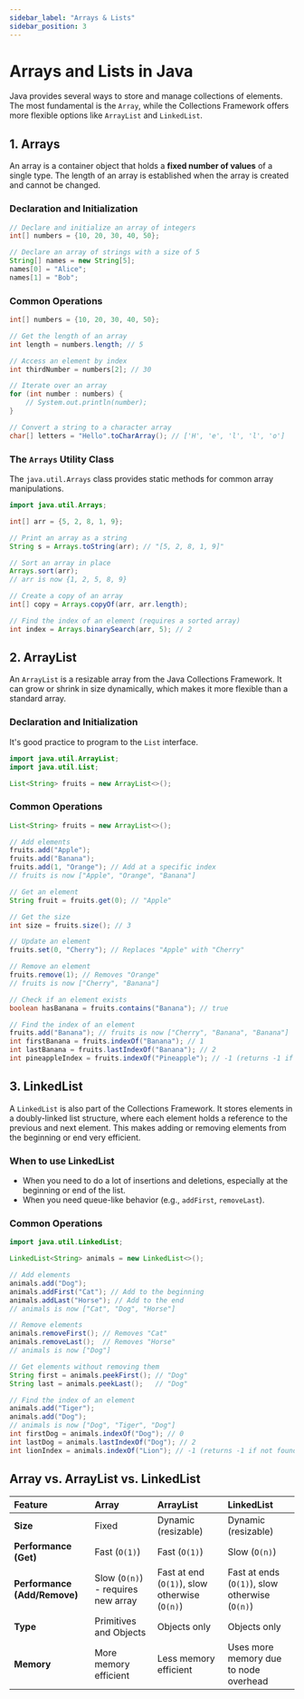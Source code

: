 ```yaml
---
sidebar_label: "Arrays & Lists"
sidebar_position: 3
---
```


# Arrays and Lists in Java

Java provides several ways to store and manage collections of elements. The most fundamental is the `Array`, while the Collections Framework offers more flexible options like `ArrayList` and `LinkedList`.

## 1. Arrays

An array is a container object that holds a **fixed number of values** of a single type. The length of an array is established when the array is created and cannot be changed.

### Declaration and Initialization

```java
// Declare and initialize an array of integers
int[] numbers = {10, 20, 30, 40, 50};

// Declare an array of strings with a size of 5
String[] names = new String[5];
names[0] = "Alice";
names[1] = "Bob";
```

### Common Operations

```java
int[] numbers = {10, 20, 30, 40, 50};

// Get the length of an array
int length = numbers.length; // 5

// Access an element by index
int thirdNumber = numbers[2]; // 30

// Iterate over an array
for (int number : numbers) {
    // System.out.println(number);
}

// Convert a string to a character array
char[] letters = "Hello".toCharArray(); // ['H', 'e', 'l', 'l', 'o']
```

### The `Arrays` Utility Class

The `java.util.Arrays` class provides static methods for common array manipulations.

```java
import java.util.Arrays;

int[] arr = {5, 2, 8, 1, 9};

// Print an array as a string
String s = Arrays.toString(arr); // "[5, 2, 8, 1, 9]"

// Sort an array in place
Arrays.sort(arr);
// arr is now {1, 2, 5, 8, 9}

// Create a copy of an array
int[] copy = Arrays.copyOf(arr, arr.length);

// Find the index of an element (requires a sorted array)
int index = Arrays.binarySearch(arr, 5); // 2
```

## 2. ArrayList

An `ArrayList` is a resizable array from the Java Collections Framework. It can grow or shrink in size dynamically, which makes it more flexible than a standard array.

### Declaration and Initialization

It's good practice to program to the `List` interface.

```java
import java.util.ArrayList;
import java.util.List;

List<String> fruits = new ArrayList<>();
```

### Common Operations

```java
List<String> fruits = new ArrayList<>();

// Add elements
fruits.add("Apple");
fruits.add("Banana");
fruits.add(1, "Orange"); // Add at a specific index
// fruits is now ["Apple", "Orange", "Banana"]

// Get an element
String fruit = fruits.get(0); // "Apple"

// Get the size
int size = fruits.size(); // 3

// Update an element
fruits.set(0, "Cherry"); // Replaces "Apple" with "Cherry"

// Remove an element
fruits.remove(1); // Removes "Orange"
// fruits is now ["Cherry", "Banana"]

// Check if an element exists
boolean hasBanana = fruits.contains("Banana"); // true

// Find the index of an element
fruits.add("Banana"); // fruits is now ["Cherry", "Banana", "Banana"]
int firstBanana = fruits.indexOf("Banana"); // 1
int lastBanana = fruits.lastIndexOf("Banana"); // 2
int pineappleIndex = fruits.indexOf("Pineapple"); // -1 (returns -1 if not found)
```

## 3. LinkedList

A `LinkedList` is also part of the Collections Framework. It stores elements in a doubly-linked list structure, where each element holds a reference to the previous and next element. This makes adding or removing elements from the beginning or end very efficient.

### When to use LinkedList

- When you need to do a lot of insertions and deletions, especially at the beginning or end of the list.
- When you need queue-like behavior (e.g., `addFirst`, `removeLast`).

### Common Operations

```java
import java.util.LinkedList;

LinkedList<String> animals = new LinkedList<>();

// Add elements
animals.add("Dog");
animals.addFirst("Cat"); // Add to the beginning
animals.addLast("Horse"); // Add to the end
// animals is now ["Cat", "Dog", "Horse"]

// Remove elements
animals.removeFirst(); // Removes "Cat"
animals.removeLast();  // Removes "Horse"
// animals is now ["Dog"]

// Get elements without removing them
String first = animals.peekFirst(); // "Dog"
String last = animals.peekLast();   // "Dog"

// Find the index of an element
animals.add("Tiger");
animals.add("Dog");
// animals is now ["Dog", "Tiger", "Dog"]
int firstDog = animals.indexOf("Dog"); // 0
int lastDog = animals.lastIndexOf("Dog"); // 2
int lionIndex = animals.indexOf("Lion"); // -1 (returns -1 if not found)
```

## Array vs. ArrayList vs. LinkedList

| Feature             | Array                               | ArrayList                           | LinkedList                          |
| :------------------ | :---------------------------------- | :---------------------------------- | :---------------------------------- |
| **Size**            | Fixed                               | Dynamic (resizable)                 | Dynamic (resizable)                 |
| **Performance (Get)** | Fast (`O(1)`)                       | Fast (`O(1)`)                       | Slow (`O(n)`)                       |
| **Performance (Add/Remove)** | Slow (`O(n)`) - requires new array | Fast at end (`O(1)`), slow otherwise (`O(n)`) | Fast at ends (`O(1)`), slow otherwise (`O(n)`) |
| **Type**            | Primitives and Objects              | Objects only                        | Objects only                        |
| **Memory**          | More memory efficient               | Less memory efficient               | Uses more memory due to node overhead |